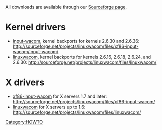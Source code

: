 [[Category:HOWTO]]

All downloads are available through our [http://sourceforge.net/projects/linuxwacom/files/ Sourceforge page].

{{Tip|text=On modern desktop distributions, you do '''not''' need the kernel or X drivers in the linuxwacom tarball.}}

= Kernel drivers =
* [[input-wacom]], kernel backports for kernels 2.6.30 and 2.6.36:  http://sourceforge.net/projects/linuxwacom/files/xf86-input-wacom/input-wacom/
* [[linuxwacom]], kernel backports for kernels 2.6.16, 2.6.18, 2.6.24, and 2.6.30: http://sourceforge.net/projects/linuxwacom/files/linuxwacom/

= X drivers =
* [[xf86-input-wacom]] for X servers 1.7 and later: http://sourceforge.net/projects/linuxwacom/files/xf86-input-wacom/
* [[linuxwacom]] for X servers up to 1.6: http://sourceforge.net/projects/linuxwacom/files/linuxwacom/